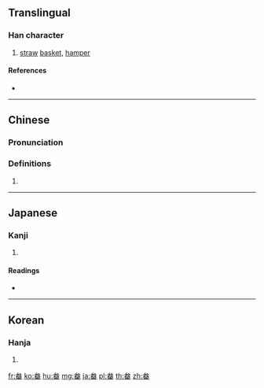 ==Translingual==

===Han character===
{{Han char|rn=102|rad=田|as=05|sn=10|four=23603|canj=IKW|ids=⿳厶大田}}

# [[straw]] [[basket]], [[hamper]]

====References====
* {{Han ref|kx=0761.060|dkj=21809|dj=1171.020|hdz=42539.060|uh=755A|ud=30042|bh=AF63|bd=44899}}

----

==Chinese==
{{zh-forms}}

===Pronunciation===
{{zh-pron
|m=běn
|c=bun2
|h=pfs=
|md=
|mn=phún
|w=
|mc=y
|oc=y
|cat=
}}

===Definitions===
{{zh-hanzi}}

# {{rfdef|lang=zh}}

----

==Japanese==

===Kanji===
{{ja-kanji|grade=|rs=田05}}

# {{defn|lang=ja|sort=田05}}

====Readings====
* {{ja-readings|on=[[ほん]] (hon)|kun=[[ふご]] (fugo)|nanori=}}

----

==Korean==

===Hanja===
{{ko-hanja|hangeul=분|eumhun=|rv=bun|mr=pun|y=pun}}

# {{defn|lang=ko|sort=田05}}

[[fr:畚]]
[[ko:畚]]
[[hu:畚]]
[[mg:畚]]
[[ja:畚]]
[[pl:畚]]
[[th:畚]]
[[zh:畚]]